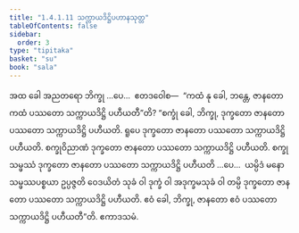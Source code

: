 ```yaml
---
title: "1.4.1.11 သက္ကာယဒိဋ္ဌိပဟာနသုတ္တ"
tableOfContents: false
sidebar:
  order: 3
type: "tipitaka"
basket: "su"
book: "sala"
---
```



<DynamicBreadcrumb />

<Division number="166" book="sala">

<Paragraph number="883" book="sala">
အထ ခေါ အညတရော ဘိက္ခု …ပေ…  ဧတဒဝေါစ—  “ကထံ နု ခေါ, ဘန္တေ, ဇာနတော ကထံ ပဿတော သက္ကာယဒိဋ္ဌိ ပဟီယတီ”တိ? “စက္ခုံ ခေါ, ဘိက္ခု, ဒုက္ခတော ဇာနတော ပဿတော သက္ကာယဒိဋ္ဌိ ပဟီယတိ. ရူပေ ဒုက္ခတော ဇာနတော ပဿတော သက္ကာယဒိဋ္ဌိ ပဟီယတိ. စက္ခုဝိညာဏံ ဒုက္ခတော ဇာနတော ပဿတော သက္ကာယဒိဋ္ဌိ ပဟီယတိ. စက္ခုသမ္ဖဿံ ဒုက္ခတော ဇာနတော ပဿတော သက္ကာယဒိဋ္ဌိ ပဟီယတိ …ပေ…  ယမ္ပိဒံ မနောသမ္ဖဿပစ္စယာ ဥပ္ပဇ္ဇတိ ဝေဒယိတံ သုခံ ဝါ ဒုက္ခံ ဝါ အဒုက္ခမသုခံ ဝါ တမ္ပိ ဒုက္ခတော ဇာနတော ပဿတော သက္ကာယဒိဋ္ဌိ ပဟီယတိ. ဧဝံ ခေါ, ဘိက္ခု, ဇာနတော ဧဝံ ပဿတော သက္ကာယဒိဋ္ဌိ ပဟီယတီ”တိ.

</Paragraph>
</Division>

<Paragraph number="884" type="center" book="sala">
ဧကာဒသမံ.
</Paragraph>